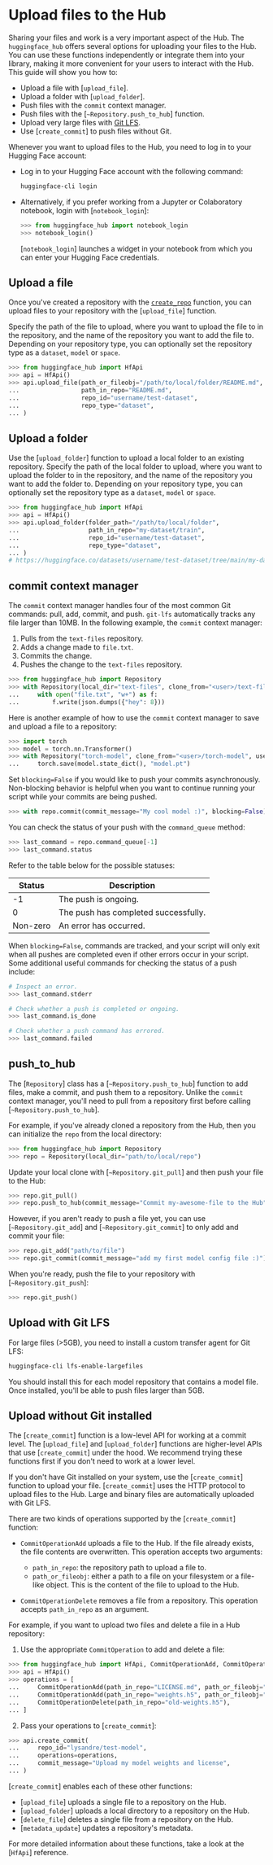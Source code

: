 # Upload files to the Hub

Sharing your files and work is a very important aspect of the Hub. The `huggingface_hub` offers several options for uploading your files to the Hub. You can use these functions independently or integrate them into your library, making it more convenient for your users to interact with the Hub. This guide will show you how to:

* Upload a file with [`upload_file`].
* Upload a folder with [`upload_folder`].
* Push files with the `commit` context manager.
* Push files with the [`~Repository.push_to_hub`] function.
* Upload very large files with [Git LFS](https://git-lfs.github.com/).
* Use [`create_commit`] to push files without Git.

Whenever you want to upload files to the Hub, you need to log in to your Hugging Face account:

- Log in to your Hugging Face account with the following command:

   ```bash
   huggingface-cli login
   ```

- Alternatively, if you prefer working from a Jupyter or Colaboratory notebook, login with [`notebook_login`]:

   ```python
   >>> from huggingface_hub import notebook_login
   >>> notebook_login()
   ```

   [`notebook_login`] launches a widget in your notebook from which you can enter your Hugging Face credentials.

## Upload a file

Once you've created a repository with the [`create_repo`](./how-to-manage#create-a-repository) function, you can upload files to your repository with the [`upload_file`] function. 

Specify the path of the file to upload, where you want to upload the file to in the repository, and the name of the repository you want to add the file to. Depending on your repository type, you can optionally set the repository type as a `dataset`, `model` or `space`.

```py
>>> from huggingface_hub import HfApi
>>> api = HfApi()
>>> api.upload_file(path_or_fileobj="/path/to/local/folder/README.md", 
...                 path_in_repo="README.md", 
...                 repo_id="username/test-dataset",
...                 repo_type="dataset",
... )
```

## Upload a folder

Use the [`upload_folder`] function to upload a local folder to an existing repository. Specify the path of the local folder to upload, where you want to upload the folder to in the repository, and the name of the repository you want to add the folder to. Depending on your repository type, you can optionally set the repository type as a `dataset`, `model` or `space`.

```py
>>> from huggingface_hub import HfApi
>>> api = HfApi()
>>> api.upload_folder(folder_path="/path/to/local/folder",
...                   path_in_repo="my-dataset/train",
...                   repo_id="username/test-dataset",
...                   repo_type="dataset",
... )
# https://huggingface.co/datasets/username/test-dataset/tree/main/my-dataset/train/
```

## commit context manager

The `commit` context manager handles four of the most common Git commands: pull, add, commit, and push. `git-lfs` automatically tracks any file larger than 10MB. In the following example, the `commit` context manager:

1. Pulls from the `text-files` repository.
2. Adds a change made to `file.txt`.
3. Commits the change.
4. Pushes the change to the `text-files` repository.

```python
>>> from huggingface_hub import Repository
>>> with Repository(local_dir="text-files", clone_from="<user>/text-files").commit(commit_message="My first file :)"):
...     with open("file.txt", "w+") as f:
...         f.write(json.dumps({"hey": 8}))
```

Here is another example of how to use the `commit` context manager to save and upload a file to a repository:

```python
>>> import torch
>>> model = torch.nn.Transformer()
>>> with Repository("torch-model", clone_from="<user>/torch-model", use_auth_token=True).commit(commit_message="My cool model :)"):
...     torch.save(model.state_dict(), "model.pt")
```

Set `blocking=False` if you would like to push your commits asynchronously. Non-blocking behavior is helpful when you want to continue running your script while your commits are being pushed.

```python
>>> with repo.commit(commit_message="My cool model :)", blocking=False)
```

You can check the status of your push with the `command_queue` method:

```python
>>> last_command = repo.command_queue[-1]
>>> last_command.status
```

Refer to the table below for the possible statuses:

| Status   | Description                          |
|----------|--------------------------------------|
| -1       | The push is ongoing.                 |
| 0        | The push has completed successfully. |
| Non-zero | An error has occurred.               |

When `blocking=False`, commands are tracked, and your script will only exit when all pushes are completed even if other errors occur in your script. Some additional useful commands for checking the status of a push include:

```python
# Inspect an error.
>>> last_command.stderr

# Check whether a push is completed or ongoing.
>>> last_command.is_done

# Check whether a push command has errored.
>>> last_command.failed
```

## push_to_hub

The [`Repository`] class has a [`~Repository.push_to_hub`] function to add files, make a commit, and push them to a repository. Unlike the `commit` context manager, you'll need to pull from a repository first before calling [`~Repository.push_to_hub`].

For example, if you've already cloned a repository from the Hub, then you can initialize the `repo` from the local directory:

```python
>>> from huggingface_hub import Repository
>>> repo = Repository(local_dir="path/to/local/repo")
```

Update your local clone with [`~Repository.git_pull`] and then push your file to the Hub:

```py
>>> repo.git_pull()
>>> repo.push_to_hub(commit_message="Commit my-awesome-file to the Hub")
```

However, if you aren't ready to push a file yet, you can use [`~Repository.git_add`] and [`~Repository.git_commit`] to only add and commit your file:

```py
>>> repo.git_add("path/to/file")
>>> repo.git_commit(commit_message="add my first model config file :)")
```

When you're ready, push the file to your repository with [`~Repository.git_push`]:

```py
>>> repo.git_push()
```

## Upload with Git LFS

For large files (>5GB), you need to install a custom transfer agent for Git LFS:

```bash
huggingface-cli lfs-enable-largefiles
```

You should install this for each model repository that contains a model file. Once installed, you'll be able to push files larger than 5GB.

## Upload without Git installed

<Tip>

The [`create_commit`] function is a low-level API for working at a commit level. The [`upload_file`] and [`upload_folder`] functions are higher-level APIs that use [`create_commit`] under the hood. We recommend trying these functions first if you don't need to work at a lower level.

</Tip>

If you don't have Git installed on your system, use the [`create_commit`] function to upload your file. [`create_commit`] uses the HTTP protocol to upload files to the Hub. Large and binary files are automatically uploaded with Git LFS.

There are two kinds of operations supported by the [`create_commit`] function:

- `CommitOperationAdd` uploads a file to the Hub. If the file already exists, the file contents are overwritten. This operation accepts two arguments:

   * `path_in_repo`: the repository path to upload a file to.
   * `path_or_fileobj`: either a path to a file on your filesystem or a file-like object. This is the content of the file to upload to the Hub.

- `CommitOperationDelete` removes a file from a repository. This operation accepts `path_in_repo` as an argument.

For example, if you want to upload two files and delete a file in a Hub repository:

1. Use the appropriate `CommitOperation` to add and delete a file:

```py
>>> from huggingface_hub import HfApi, CommitOperationAdd, CommitOperationDelete
>>> api = HfApi()
>>> operations = [
...     CommitOperationAdd(path_in_repo="LICENSE.md", path_or_fileobj="~/repo/LICENSE.md"),
...     CommitOperationAdd(path_in_repo="weights.h5", path_or_fileobj="~/repo/weights-final.h5"),
...     CommitOperationDelete(path_in_repo="old-weights.h5"),
... ]
```

2. Pass your operations to [`create_commit`]:

```py
>>> api.create_commit(
...     repo_id="lysandre/test-model",
...     operations=operations,
...     commit_message="Upload my model weights and license",
... )
```

[`create_commit`] enables each of these other functions:

* [`upload_file`] uploads a single file to a repository on the Hub.
* [`upload_folder`] uploads a local directory to a repository on the Hub.
* [`delete_file`] deletes a single file from a repository on the Hub. 
* [`metadata_update`] updates a repository's metadata.

For more detailed information about these functions, take a look at the [`HfApi`] reference.
